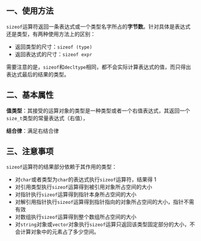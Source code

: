 ​	

## 一、使用方法

`sizeof`运算符返回一条表达式或一个类型名字所占的**字节数**。针对具体是表达式还是类型，有两种使用方法上的区别：

- 返回类型的尺寸：`sizeof (type)`
- 返回表达式的尺寸：`sizeof expr`

需要注意的是，`sizeof`和`decltype`相同，都不会实际计算表达式的值，而只得出表达式最后的结果的类型。



## 二、基本属性

**值类型**：其接受的运算对象的类型是一种类型或者一个右值表达式，其返回一个`size_t`类型的常量表达式（右值），

**结合律**：满足右结合律



## 三、注意事项

`sizeof`运算符的结果部分依赖于其作用的类型：

- 对`char`或者类型为`char`的表达式执行`sizeof`运算符，结果得 1
- 对引用类型执行`sizeof`运算得到被引用对象所占空间的大小
- 对指针执行`sizeof`运算得到指针本身所占空间的大小
- 对解引用指针执行`sizeof`运算得到指针指向的对象所占空间的大小，指针不需有效
- 对数组执行`sizeof`运算得到整个数组所占空间的大小
- 对`string`对象或`vector`对象执行`sizeof`运算只返回该类型固定部分的大小，不会计算对象中的元素占了多少空间。